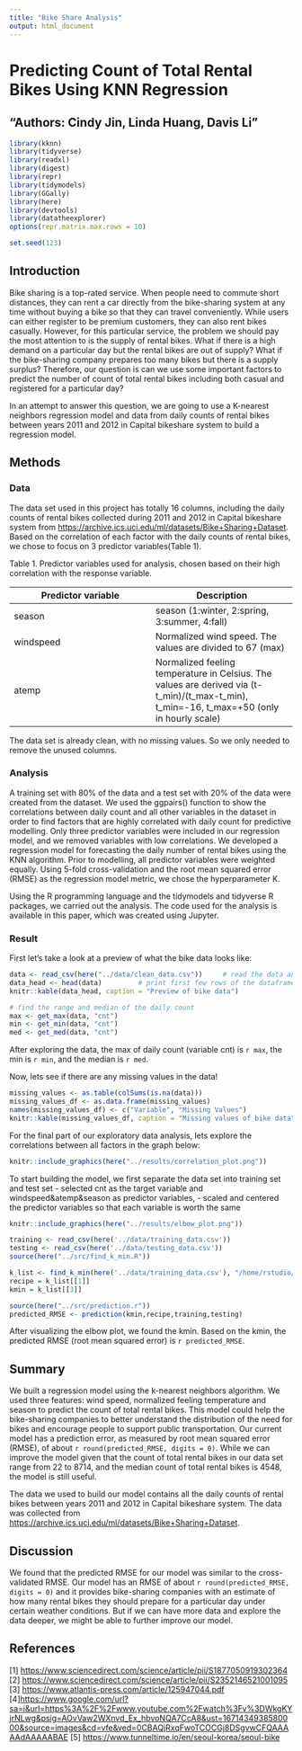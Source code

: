 ```yaml
---
title: "Bike Share Analysis"
output: html_document
---
```


# Predicting Count of Total Rental Bikes Using KNN Regression

## "Authors: Cindy Jin, Linda Huang, Davis Li"

```r
library(kknn)
library(tidyverse)
library(readxl)
library(digest)
library(repr)
library(tidymodels)
library(GGally)
library(here)
library(devtools)
library(datatheexplorer)
options(repr.matrix.max.rows = 10)

set.seed(123)
```

## Introduction

Bike sharing is a top-rated service. When people need to commute short distances, they can rent a car directly from the bike-sharing system at any time without buying a bike so that they can travel conveniently. While users can either register to be premium customers, they can also rent bikes casually. However, for this particular service, the problem we should pay the most attention to is the supply of rental bikes. What if there is a high demand on a particular day but the rental bikes are out of supply? What if the bike-sharing company prepares too many bikes but there is a supply surplus? Therefore, our question is can we use some important factors to predict the number of count of total rental bikes including both casual and registered for a particular day?

In an attempt to answer this question, we are going to use a K-nearest neighbors regression model and data from daily counts of rental bikes between years 2011 and 2012 in Capital bikeshare system to build a regression model. 

## Methods

### Data

The data set used in this project has totally 16 columns, including the daily counts of rental bikes collected during 2011 and 2012 in Capital bikeshare system from <https://archive.ics.uci.edu/ml/datasets/Bike+Sharing+Dataset>. Based on the correlation of each factor with the daily counts of rental bikes, we chose to focus on 3 predictor variables(Table 1).

Table 1. Predictor variables used for analysis, chosen based on their high correlation with the response variable.

| Predictor variable | Description                                                                                                                                |
|------------------------------------|------------------------------------|
| season             | season (1:winter, 2:spring, 3:summer, 4:fall)                                                                                              |
| windspeed          | Normalized wind speed. The values are divided to 67 (max)                                                                                  |
| atemp              | Normalized feeling temperature in Celsius. The values are derived via (t-t_min)/(t_max-t_min), t_min=-16, t_max=+50 (only in hourly scale) |

The data set is already clean, with no missing values. So we only needed to remove the unused columns.

### Analysis

A training set with 80% of the data and a test set with 20% of the data were created from the dataset. We used the ggpairs() function to show the correlations between daily count and all other variables in the dataset in order to find factors that are highly correlated with daily count for predictive modelling. Only three predictor variables were included in our regression model, and we removed variables with low correlations. We developed a regression model for forecasting the daily number of rental bikes using the KNN algorithm. Prior to modelling, all predictor variables were weighted equally. Using 5-fold cross-validation and the root mean squared error (RMSE) as the regression model metric, we chose the hyperparameter K.

Using the R programming language and the tidymodels and tidyverse R packages, we carried out the analysis. The code used for the analysis is available in this paper, which was created using Jupyter.

### Result

First let's take a look at a preview of what the bike data looks like:

```r

data <- read_csv(here("../data/clean_data.csv"))     # read the data and unselect some useless columns
data_head <- head(data)         # print first few rows of the dataframe
knitr::kable(data_head, caption = "Preview of bike data")
```

```r
# find the range and median of the daily count
max <- get_max(data, "cnt")
min <- get_min(data, "cnt")
med <- get_med(data, "cnt")

```

After exploring the data, the max of daily count (variable cnt) is `r max`, the min is `r min`, and the median is `r med`.

Now, lets see if there are any missing values in the data!

```r
missing_values <- as.table(colSums(is.na(data)))
missing_values_df <- as.data.frame(missing_values)
names(missing_values_df) <- c("Variable", "Missing Values")
knitr::kable(missing_values_df, caption = "Missing values of bike data")
```

For the final part of our exploratory data analysis, lets explore the correlations between all factors in the graph below:

```r
knitr::include_graphics(here("../results/correlation_plot.png"))
```

To start building the model, we first separate the data set into training set and test set
-   selected cnt as the target variable and windspeed&atemp&season as predictor variables,
-   scaled and centered the predictor variables so that each variable is worth the same

```r
knitr::include_graphics(here("../results/elbow_plot.png"))
```

```r
training <- read_csv(here('../data/training_data.csv'))
testing <- read_csv(here('../data/testing_data.csv'))
source(here("../src/find_k_min.R"))
```
```r
k_list <- find_k_min(here('../data/training_data.csv'), "/home/rstudio/data/rmse_results.csv")
recipe = k_list[[1]]
kmin = k_list[[3]]
```
```r
source(here("../src/prediction.r"))
predicted_RMSE <- prediction(kmin,recipe,training,testing)
```

After visualizing the elbow plot, we found the kmin. Based on the kmin, the predicted RMSE (root mean squared error) is `r predicted_RMSE`.


## Summary

We built a regression model using the k-nearest neighbors algorithm. We used three features: wind speed, normalized feeling temperature and season to predict the count of total rental bikes. This model could help the bike-sharing companies to better understand the distribution of the need for bikes and encourage people to support public transportation. Our current model has a prediction error, as measured by root mean squared error (RMSE), of about `r round(predicted_RMSE, digits = 0)`. While we can improve the model given that the count of total rental bikes in our data set range from 22 to 8714, and the median count of total rental bikes is 4548, the model is still useful.

The data we used to build our model contains all the daily counts of rental bikes between years 2011 and 2012 in Capital bikeshare system. The data was collected from <https://archive.ics.uci.edu/ml/datasets/Bike+Sharing+Dataset>.


## Discussion

We found that the predicted RMSE for our model was similar to the cross-validated RMSE. Our model has an RMSE of about `r round(predicted_RMSE, digits = 0)` and it provides bike-sharing companies with an estimate of how many rental bikes they should prepare for a particular day under certain weather conditions. But if we can have more data and explore the data deeper, we might be able to further improve our model.

## References

[1] <https://www.sciencedirect.com/science/article/pii/S1877050919302364> [2] <https://www.sciencedirect.com/science/article/pii/S2352146521001095> [3] <https://www.atlantis-press.com/article/125947044.pdf> [4]<https://www.google.com/url?sa=i&url=https%3A%2F%2Fwww.youtube.com%2Fwatch%3Fv%3DWkgKYjrNLwg&psig=AOvVaw2WXnvd_Ex_hbvoNQA7CcA8&ust=1671434938580000&source=images&cd=vfe&ved=0CBAQjRxqFwoTCOCGj8DSgvwCFQAAAAAdAAAAABAE> [5] <https://www.tunneltime.io/en/seoul-korea/seoul-bike>
